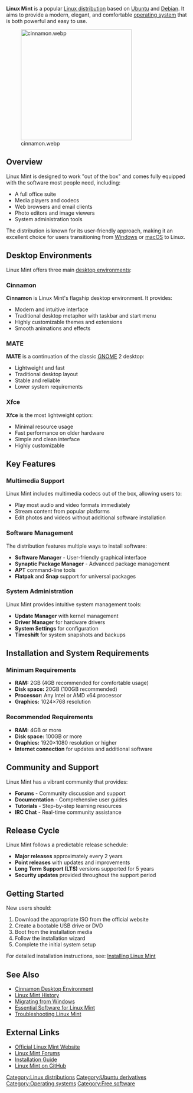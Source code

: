 <!-- THIS IS A SAMPLE .wikitext FILE USED FOR THE WIKI -->
<!-- ADD .wikitext FILES TO THIS DIRECTORY SO THAT THEY GET IMPORTED -->

{{Infobox OS
| name = Linux Mint
| logo = Linux_Mint_logo_without_wordmark_optimized.svg
| screenshot = 
| caption = 
| developer = Linux Mint Team
| family = [[Linux]]
| working_state = Current
| source_model = [[Free and open-source software]]
| initial_release = August 27, 2006
| latest_release_version = 22.0 "Wilma"
| latest_release_date = January 2025
| package_manager = [[APT]], [[Flatpak]], [[Snap]]
| supported_platforms = [[x86-64]], [[ARM64]]
| kernel_type = [[Linux kernel|Monolithic]] ([[Linux kernel]])
| ui = [[Cinnamon]], [[MATE]], [[Xfce]]
| license = Various [[free software]] licenses
| website = {{URL|linuxmint.com}}
}}

'''Linux Mint''' is a popular [[Linux distribution]] based on [[Ubuntu]] and [[Debian]]. It aims to provide a modern, elegant, and comfortable [[operating system]] that is both powerful and easy to use.

[[File:cinnamon.webp|300px|alt=Linux Mint Cinnamon]]

== Overview ==

Linux Mint is designed to work "out of the box" and comes fully equipped with the software most people need, including:
* A full office suite
* Media players and codecs
* Web browsers and email clients
* Photo editors and image viewers
* System administration tools

The distribution is known for its user-friendly approach, making it an excellent choice for users transitioning from [[Windows]] or [[macOS]] to Linux.

== Desktop Environments ==

Linux Mint offers three main [[desktop environment]]s:

=== Cinnamon ===
'''Cinnamon''' is Linux Mint's flagship desktop environment. It provides:
* Modern and intuitive interface
* Traditional desktop metaphor with taskbar and start menu
* Highly customizable themes and extensions
* Smooth animations and effects

=== MATE ===
'''MATE''' is a continuation of the classic [[GNOME]] 2 desktop:
* Lightweight and fast
* Traditional desktop layout
* Stable and reliable
* Lower system requirements

=== Xfce ===
'''Xfce''' is the most lightweight option:
* Minimal resource usage
* Fast performance on older hardware
* Simple and clean interface
* Highly customizable

== Key Features ==

=== Multimedia Support ===
Linux Mint includes multimedia codecs out of the box, allowing users to:
* Play most audio and video formats immediately
* Stream content from popular platforms
* Edit photos and videos without additional software installation

=== Software Management ===
The distribution features multiple ways to install software:
* '''Software Manager''' - User-friendly graphical interface
* '''Synaptic Package Manager''' - Advanced package management
* '''APT''' command-line tools
* '''Flatpak''' and '''Snap''' support for universal packages

=== System Administration ===
Linux Mint provides intuitive system management tools:
* '''Update Manager''' with kernel management
* '''Driver Manager''' for hardware drivers
* '''System Settings''' for configuration
* '''Timeshift''' for system snapshots and backups

== Installation and System Requirements ==

=== Minimum Requirements ===
* '''RAM:''' 2GB (4GB recommended for comfortable usage)
* '''Disk space:''' 20GB (100GB recommended)
* '''Processor:''' Any Intel or AMD x64 processor
* '''Graphics:''' 1024×768 resolution

=== Recommended Requirements ===
* '''RAM:''' 4GB or more
* '''Disk space:''' 100GB or more
* '''Graphics:''' 1920×1080 resolution or higher
* '''Internet connection''' for updates and additional software

== Community and Support ==

Linux Mint has a vibrant community that provides:
* '''Forums''' - Community discussion and support
* '''Documentation''' - Comprehensive user guides
* '''Tutorials''' - Step-by-step learning resources
* '''IRC Chat''' - Real-time community assistance

== Release Cycle ==

Linux Mint follows a predictable release schedule:
* '''Major releases''' approximately every 2 years
* '''Point releases''' with updates and improvements
* '''Long Term Support (LTS)''' versions supported for 5 years
* '''Security updates''' provided throughout the support period

== Getting Started ==

New users should:
# Download the appropriate ISO from the official website
# Create a bootable USB drive or DVD
# Boot from the installation media
# Follow the installation wizard
# Complete the initial system setup

For detailed installation instructions, see: [[Installing Linux Mint]]

== See Also ==

* [[Cinnamon Desktop Environment]]
* [[Linux Mint History]]
* [[Migrating from Windows]]
* [[Essential Software for Linux Mint]]
* [[Troubleshooting Linux Mint]]

== External Links ==

* [https://linuxmint.com/ Official Linux Mint Website]
* [https://forums.linuxmint.com/ Linux Mint Forums]
* [https://linuxmint-installation-guide.readthedocs.io/ Installation Guide]
* [https://github.com/linuxmint Linux Mint on GitHub]

[[Category:Linux distributions]]
[[Category:Ubuntu derivatives]]
[[Category:Operating systems]]
[[Category:Free software]]